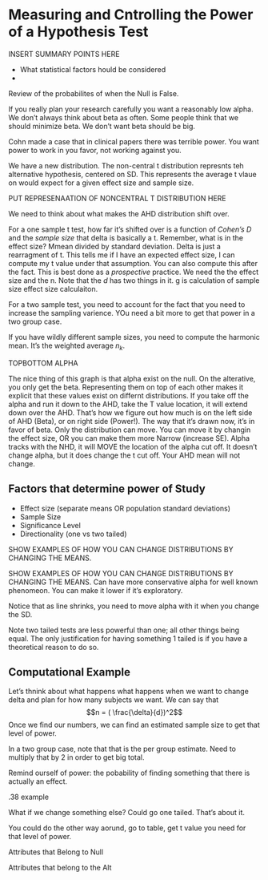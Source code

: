 # Measuring and Cntrolling the Power of a Hypothesis Test

INSERT SUMMARY POINTS HERE

* What statistical factors hould be considered
* 

Review of the probabilites of when the Null is False.

If you really plan your research carefully you want a reasonably low alpha.
We don't always think about beta as often.
Some people think that we should minimize beta.
We don't want beta should be big.

Cohn made a case that in clinical papers there was terrible power.
You want power to work in you favor, not working against you.

We have a new distribution.
The non-central t distribution represnts teh alternative hypothesis, centered on SD.
This represents the average t vlaue on would expect for a given effect size and sample size.

PUT REPRESENAATION OF NONCENTRAL T DISTRIBUTION HERE

We need to think about what makes the AHD distribution shift over.

For a one sample t test, how far it's shifted over is a function of *Cohen's D* and the *sample size* that delta is basically a t.
Remember, what is in the effect size? Mmean divided by standard deviation.
Delta is just a rearragment of t.
This tells me if I have an expected effect size, I can compute my t value under that assumption.
You can also compute this after the fact.
This is best done as a *prospective* practice.
We need the the effect size and the n.
Note that the *d* has two things in it.
g is calculation of sample size effect size calculaiton.

For a two sample test, you need to account for the fact that you need to increase the sampling varience.
YOu need a bit more to get that power in a two group case.

If you have wildly different sample sizes, you need to compute the harmonic mean.
It's the weighted average $n_k$.

TOPBOTTOM ALPHA

The nice thing of this graph is that alpha exist on the null.
On the alterative, you only get the beta.
Representing them on top of each other makes it explicit that these values exist on differnt distributions.
If you take off the alpha and run it down to the AHD, take the T value location, it will extend down over the AHD.
That's how we figure out how much is on the left side of AHD (Beta), or on right side (Power!).
The way that it's drawn now, it's in favor of beta.
Only the distribution can move.
You can move it by changin the effect size, OR you can make them more Narrow (increase SE).
Alpha tracks with the NHD, it will MOVE the location of the alpha cut off.
It doesn't change alpha, but it does change the t cut off.
Your AHD mean will not change.

## Factors that determine power of Study

* Effect size (separate means OR population standard deviations)
* Sample Size
* Significance Level
* Directionality (one vs two tailed)

SHOW EXAMPLES OF HOW YOU CAN CHANGE DISTRIBUTIONS BY CHANGING THE MEANS.

SHOW EXAMPLES OF HOW YOU CAN CHANGE DISTRIBUTIONS BY CHANGING THE MEANS.
Can have more conservative alpha for well known phenomeon.
You can make it lower if it's exploratory.

Notice that as line shrinks, you need to move alpha with it when you change the SD.

Note two tailed tests are less powerful than one; all other things being equal.
The only justification for having something 1 tailed is if you have a theoretical reason to do so.

## Computational Example

Let's thnink about what happens what happens when we want to change delta and plan for how many subjects we want.
We can say that $$n = ( \frac{\delta}{d})^2$$
Once we find our numbers, we can find an estimated sample size to get that level of power.

In a two group case, note that that is the per group estimate. 
Need to multiply that by 2 in order to get big total.

Remind ourself of power: the pobability of finding something that there is actually an effect.

.38 example

What if we change something else?
Could go one tailed.
That's about it.

You could do the other way aorund, go to table, get t value you need for that level of power.


Attributes that Belong to Null

Attributes that belong to the Alt

## 


